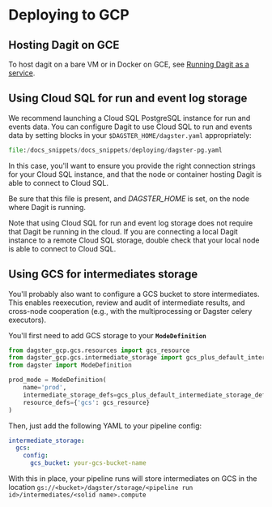 
<DynamicMetaTags
  title="Deploying to GCP | Dagster"
  description="Dagster is a system for building modern data applications."
/>

# Deploying to GCP

## Hosting Dagit on GCE

To host dagit on a bare VM or in Docker on GCE, see [Running Dagit as a service](/deploying/local).

## Using Cloud SQL for run and event log storage

We recommend launching a Cloud SQL PostgreSQL instance for run and
events data. You can configure Dagit to use Cloud SQL to run and events
data by setting blocks in your `$DAGSTER_HOME/dagster.yaml`
appropriately:

```python literalinclude caption=dagster-pg.yaml
file:/docs_snippets/docs_snippets/deploying/dagster-pg.yaml
```

In this case, you'll want to ensure you provide the right connection
strings for your Cloud SQL instance, and that the node or container
hosting Dagit is able to connect to Cloud SQL.

Be sure that this file is present, and _DAGSTER_HOME_ is
set, on the node where Dagit is running.

Note that using Cloud SQL for run and event log storage does not require
that Dagit be running in the cloud. If you are connecting a local Dagit
instance to a remote Cloud SQL storage, double check that your local
node is able to connect to Cloud SQL.

## Using GCS for intermediates storage

You'll probably also want to configure a GCS bucket to store
intermediates. This enables reexecution, review and audit of
intermediate results, and cross-node cooperation (e.g., with the
multiprocessing or Dagster celery executors).

You'll first need to add GCS storage to your **`ModeDefinition`**

```python
from dagster_gcp.gcs.resources import gcs_resource
from dagster_gcp.gcs.intermediate_storage import gcs_plus_default_intermediate_storage_defs
from dagster import ModeDefinition

prod_mode = ModeDefinition(
    name='prod',
    intermediate_storage_defs=gcs_plus_default_intermediate_storage_defs,
    resource_defs={'gcs': gcs_resource}
)
```

Then, just add the following YAML to your pipeline config:

```yaml
intermediate_storage:
  gcs:
    config:
      gcs_bucket: your-gcs-bucket-name
```

With this in place, your pipeline runs will store intermediates on GCS
in the location
`gs://<bucket>/dagster/storage/<pipeline run id>/intermediates/<solid name>.compute`
